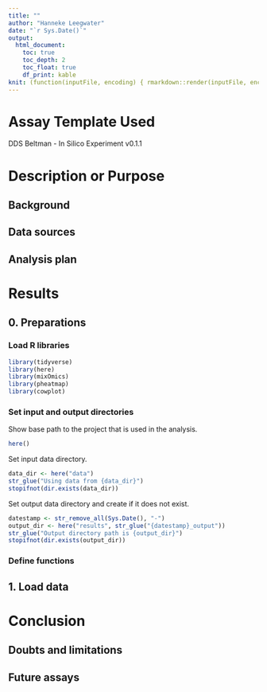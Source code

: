 ```yaml
---
title: ""
author: "Hanneke Leegwater"
date: "`r Sys.Date()`"
output:   
  html_document:
    toc: true
    toc_depth: 2
    toc_float: true
    df_print: kable
knit: (function(inputFile, encoding) { rmarkdown::render(inputFile, encoding = encoding, output_file = stringr::str_replace(inputFile, ".Rmd",paste0("_", stringr::str_remove_all(Sys.Date(),"-"),'.html'))) })
---
```


# Assay Template Used

DDS Beltman - In Silico Experiment v0.1.1

# Description or Purpose

## Background

## Data sources

## Analysis plan

# Results

## 0. Preparations

### Load R libraries

```r
library(tidyverse)
library(here)
library(mixOmics)
library(pheatmap)
library(cowplot)
```

### Set input and output directories

Show base path to the project that is used in the analysis.

```r
here()
```

Set input data directory.

```r
data_dir <- here("data")
str_glue("Using data from {data_dir}")
stopifnot(dir.exists(data_dir))
```

Set output data directory and create if it does not exist.

```r
datestamp <- str_remove_all(Sys.Date(), "-")
output_dir <- here("results", str_glue("{datestamp}_output"))
str_glue("Output directory path is {output_dir}")
stopifnot(dir.exists(output_dir))
```

### Define functions

## 1. Load data

# Conclusion

## Doubts and limitations

## Future assays
